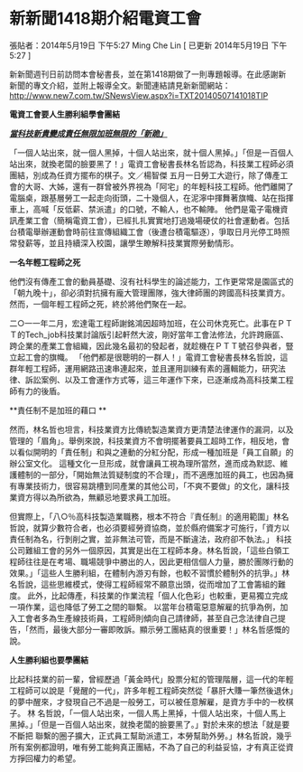 # 新新聞1418期介紹電資工會

張貼者：2014年5月19日 下午5:27 Ming Che Lin  [ 已更新 2014年5月19日 下午5:27 ]

新新聞週刊日前訪問本會秘書長，並在第1418期做了一則專題報導。在此感謝新新聞的專文介紹，並附上報導全文。新聞連結請見新新聞網站：http://www.new7.com.tw/SNewsView.aspx?i=TXT20140507141018TIP  



**電資工會要人生勝利組學會團結** 

***<ins>當科技新貴變成責任無限加班無限的「新跪」</ins>***

「一個人站出來，就一個人黑掉，十個人站出來，就十個人黑掉。」「但是一百個人站出來，就換老闆的臉要黑了！」電資工會秘書長林名哲認為，科技業工程師必須團結，別成為任資方擺布的棋子。文／楊智傑 五月一日勞工大遊行，除了傳產工會的大哥、大姊，還有一群曾被外界視為「阿宅」的年輕科技工程師。他們離開了電腦桌，跟基層勞工一起走向街頭，二十幾個人，在泥濘中揮舞著旗幟、站在指揮車上，高喊「反低薪、禁派遣」的口號，不輸人，也不輸陣。 他們是電子電機資訊產業工會（簡稱電資工會），已經扎扎實實地打過幾場硬仗的社會運動者。包括台積電舉辦運動會時前往宣傳組織工會（後遭台積電驅逐），爭取日月光停工時照常發薪等，並且持續深入校園，讓學生瞭解科技業實際勞動情形。  

**一名年輕工程師之死**  

他們沒有傳產工會的動員基礎、沒有社科學生的論述能力，工作更常常是園區式的「朝九晚十」，卻必須對抗擁有龐大管理團隊，強大律師團的跨國高科技業資方。 然而，一個年輕工程師之死，終於將他們聚在一起。 

二○一一年二月，宏達電工程師謝銘鴻因超時加班，在公司休克死亡。此事在ＰＴＴ的Tech_job科技業討論版引起軒然大波，剛好當年工會法修法，允許跨廠區、跨企業的產業工會組織，因此幾名最初的發起者，就趁機在ＰＴＴ號召參與者，豎立起工會的旗幟。 「他們都是很聰明的一群人！」電資工會秘書長林名哲說，這群年輕工程師，運用網路迅速串連起來，並且運用訓練有素的邏輯能力，研究法律、訴訟案例、以及工會運作方式等，這三年運作下來，已逐漸成為高科技業工程師有力的後盾。  

**責任制不是加班的藉口 ** 

然而，林名哲也坦言，科技業資方比傳統製造業資方更清楚法律運作的漏洞，以及管理的「眉角」。舉例來說，科技業資方不會明擺著要員工超時工作，相反地，會以看似開明的「責任制」和與之連動的分紅分配，形成一種加班是「員工自願」的辦公室文化。 這種文化一旦形成，就會讓員工視為理所當然，進而成為默認、維護體制的一部分，「開始無法質疑制度的不合理」，而不適應加班的員工，也因為擁有專業技術力，很容易跳槽到同產業的其他公司，「不爽不要做」的文化，讓科技業資方得以為所欲為，無顧忌地要求員工加班。 

但實際上，「八○％高科技製造業職務，根本不符合『責任制』的適用範圍」林名哲說，就算少數符合者，也必須要經勞資協商，並於縣府備案才可施行，「資方以責任制為名，行剝削之實，並非無法可管，而是不斷違法，政府卻不執法。」 科技公司難組工會的另外一個原因，其實是出在工程師本身。林名哲說，「這些白領工程師往往是在考場、職場競爭中勝出的人，因此更相信個人力量，勝於團隊行動的效果。」「這些人生勝利組，在體制內游刃有餘，也較不習慣於體制外的抗爭。」林名哲說，這些思維模式，使得工程師經常不願意出頭，從而增加了工會籌組的難度。 此外，比起傳產，科技業的作業流程「個人化色彩」也較重，更易獨立完成一項作業，這也降低了勞工之間的聯繫。 以當年台積電惡意解雇的抗爭為例，加入工會者多為生產線技術員，工程師則傾向自己請律師，甚至自己念法律自己提告，「然而，最後大部分一審即敗訴。顯示勞工團結真的很重要！」林名哲感慨的說。 

**人生勝利組也要學團結**  

比起科技業的前一輩，曾經歷過「黃金時代」股票分紅的管理階層，這一代的年輕工程師可以說是「覺醒的一代」，許多年輕工程師突然從「暴肝大賺一筆然後退休」的夢中醒來，才發現自己不過是一般勞工，可以被任意解雇，是資方手中的一枚棋子。 林 名哲說，「一個人站出來，一個人馬上黑掉，十個人站出來，十個人馬上黑掉。」「但是一百個人站出來，就換老闆的臉要黑了。」對於未來的想法「就是要不斷把 聯繫的圈子擴大，正式員工幫助派遣工，本勞幫助外勞。」林名哲說，幾乎所有案例都證明，唯有勞工能夠真正團結，不為了自己的利益妥協，才有真正從資方掙回權力的希望。